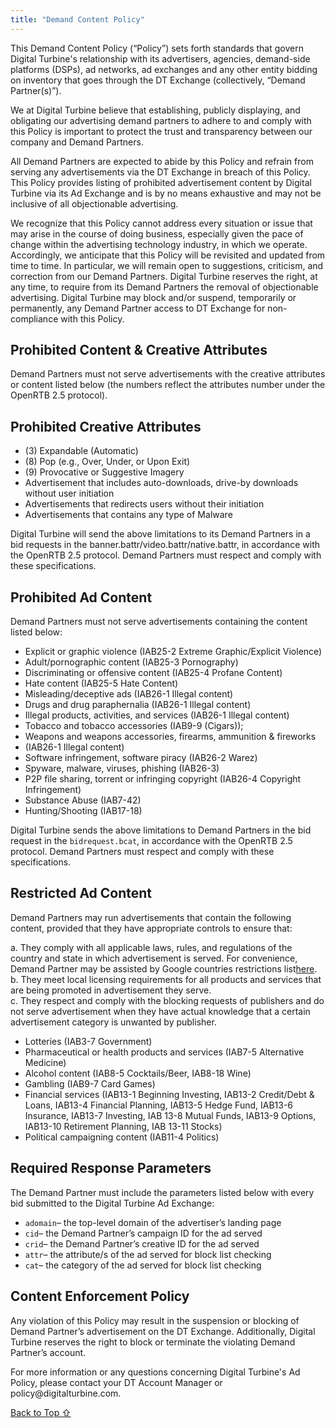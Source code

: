 ```yaml
---
title: "Demand Content Policy"
---
```


This Demand Content Policy (“Policy”) sets forth standards that govern Digital Turbine's relationship with its advertisers, agencies, demand-side platforms (DSPs), ad networks, ad exchanges and any other entity bidding on inventory that goes through the DT Exchange (collectively, “Demand Partner(s)”).

We at Digital Turbine believe that establishing, publicly displaying, and obligating our advertising demand partners to adhere to and comply with this Policy is important to protect the trust and transparency between our company and Demand Partners.

All Demand Partners are expected to abide by this Policy and refrain from serving any advertisements via the DT Exchange in breach of this Policy. This Policy provides listing of prohibited advertisement content by Digital Turbine via its Ad Exchange and is by no means exhaustive and may not be inclusive of all objectionable advertising.

We recognize that this Policy cannot address every situation or issue that may arise in the course of doing business, especially given the pace of change within the advertising technology industry, in which we operate. Accordingly, we anticipate that this Policy will be revisited and updated from time to time. In particular, we will remain open to suggestions, criticism, and correction from our Demand Partners. Digital Turbine reserves the right, at any time, to require from its Demand Partners the removal of objectionable advertising. Digital Turbine may block and/or suspend, temporarily or permanently, any Demand Partner access to DT Exchange for non-compliance with this Policy.

## Prohibited Content & Creative Attributes

Demand Partners must not serve advertisements with the creative attributes or content listed below (the numbers reflect the attributes number under the OpenRTB 2.5 protocol).

## Prohibited Creative Attributes

* (3) Expandable (Automatic)
* (8) Pop (e.g., Over, Under, or Upon Exit)
* (9) Provocative or Suggestive Imagery
* Advertisement that includes auto-downloads, drive-by downloads without user initiation
* Advertisements that redirects users without their initiation
* Advertisements that contains any type of Malware

Digital Turbine will send the above limitations to its Demand Partners in a bid requests in the banner.battr/video.battr/native.battr, in accordance with the OpenRTB 2.5 protocol. Demand Partners must respect and comply with these specifications.

## Prohibited Ad Content

Demand Partners must not serve advertisements containing the content listed below:

* Explicit or graphic violence (IAB25-2 Extreme Graphic/Explicit Violence)
* Adult/pornographic content (IAB25-3 Pornography)
* Discriminating or offensive content (IAB25-4 Profane Content)
* Hate content (IAB25-5 Hate Content)
* Misleading/deceptive ads (IAB26-1 Illegal content)
* Drugs and drug paraphernalia (IAB26-1 Illegal content)
* Illegal products, activities, and services (IAB26-1 Illegal content)
* Tobacco and tobacco accessories (IAB9-9 (Cigars));
* Weapons and weapons accessories, firearms, ammunition & fireworks
* (IAB26-1 Illegal content)
* Software infringement, software piracy (IAB26-2 Warez)
* Spyware, malware, viruses, phishing (IAB26-3)
* P2P file sharing, torrent or infringing copyright (IAB26-4 Copyright Infringement)
* Substance Abuse (IAB7-42)
* Hunting/Shooting (IAB17-18)

Digital Turbine sends the above limitations to Demand Partners in the bid request in the `bidrequest.bcat`, in accordance with the OpenRTB 2.5 protocol. Demand Partners must respect and comply with these specifications.

## Restricted Ad Content

Demand Partners may run advertisements that contain the following content, provided that they have appropriate controls to ensure that:

a. They comply with all applicable laws, rules, and regulations of the country and state in which advertisement is served. For convenience, Demand Partner may be assisted by Google countries restrictions list[here](https://support.google.com/adwordspolicy/answer/6018017#country).\
b. They meet local licensing requirements for all products and services that are being promoted in advertisement they serve.\
c. They respect and comply with the blocking requests of publishers and do not serve advertisement when they have actual knowledge that a certain advertisement category is unwanted by publisher.

* Lotteries (IAB3-7 Government)
* Pharmaceutical or health products and services (IAB7-5 Alternative Medicine)
* Alcohol content (IAB8-5 Cocktails/Beer, IAB8-18 Wine)
* Gambling (IAB9-7 Card Games)
* Financial services (IAB13-1 Beginning Investing, IAB13-2 Credit/Debt & Loans, IAB13-4 Financial Planning, IAB13-5 Hedge Fund, IAB13-6 Insurance, IAB13-7 Investing, IAB 13-8 Mutual Funds, IAB13-9 Options, IAB13-10 Retirement Planning, IAB 13-11 Stocks)
* Political campaigning content (IAB11-4 Politics)

## Required Response Parameters

The Demand Partner must include the parameters listed below with every bid submitted to the Digital Turbine Ad Exchange:

* `adomain`– the top-level domain of the advertiser’s landing page
* `cid`– the Demand Partner’s campaign ID for the ad served
* `crid`– the Demand Partner’s creative ID for the ad served
* `attr`– the attribute/s of the ad served for block list checking
* `cat`– the category of the ad served for block list checking

## Content Enforcement Policy

Any violation of this Policy may result in the suspension or blocking of Demand Partner’s advertisement on the DT Exchange. Additionally, Digital Turbine reserves the right to block or terminate the violating Demand Partner’s account.

For more information or any questions concerning Digital Turbine's Ad Policy, please contact your DT Account Manager or policy\@digitalturbine.com.

[Back to Top ⇧](#top)
